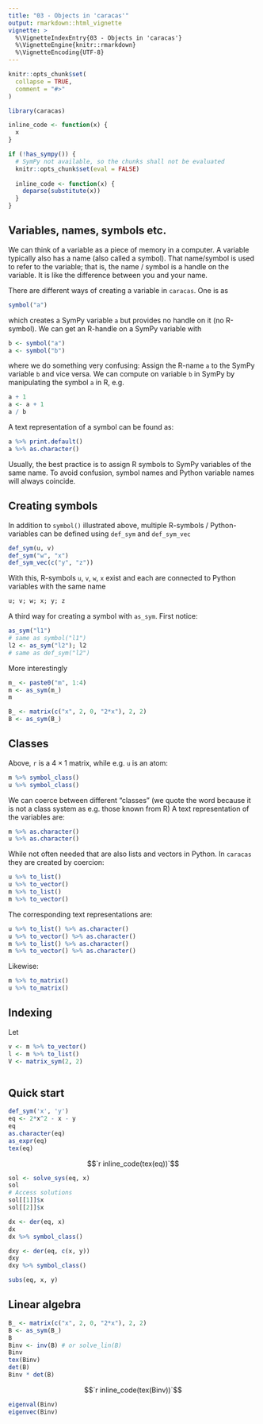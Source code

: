 ```yaml
---
title: "03 - Objects in 'caracas'"
output: rmarkdown::html_vignette
vignette: >
  %\VignetteIndexEntry{03 - Objects in 'caracas'}
  %\VignetteEngine{knitr::rmarkdown}
  %\VignetteEncoding{UTF-8}
---
```


```r
knitr::opts_chunk$set(
  collapse = TRUE,
  comment = "#>"
)
```

```r
library(caracas)
```

```r
inline_code <- function(x) {
  x
}

if (!has_sympy()) {
  # SymPy not available, so the chunks shall not be evaluated
  knitr::opts_chunk$set(eval = FALSE)
  
  inline_code <- function(x) {
    deparse(substitute(x))
  }
}
```


## Variables, names, symbols etc.

We can think of a variable as a piece of memory in a computer. A variable typically also has a name (also called a symbol). That name/symbol is used to refer to the variable; that is, the name / symbol is a handle on the variable. It is like the difference between you and your name. 

There are different ways of creating a variable in `caracas`. One is as

```r
symbol("a")
```

which creates a SymPy variable `a` but provides no handle on it (no R-symbol). We can get an R-handle on a SymPy variable with
```r
b <- symbol("a")
a <- symbol("b")
```
where we do something very confusing: Assign the R-name `a` to the SymPy variable `b` and vice versa. We can compute on variable `b` in SymPy by manipulating the symbol `a` in R, e.g.
```r
a + 1
a <- a + 1
a / b
```

A text representation of a symbol can be found as:
```r
a %>% print.default()
a %>% as.character()
```

Usually, the best practice is to assign R symbols to SymPy variables of the same name. To avoid confusion, symbol names and Python variable names will always coincide. 

## Creating symbols

In addition to `symbol()` illustrated above, multiple R-symbols / Python-variables can be defined using `def_sym` and `def_sym_vec`
```r
def_sym(u, v)
def_sym("w", "x")
def_sym_vec(c("y", "z"))
```
With this, R-symbols `u`, `v`, `w`, `x` exist and each are connected to Python variables with the same name
```r
u; v; w; x; y; z
```

A third way for creating a symbol with `as_sym`.
First notice:
```r
as_sym("l1")
# same as symbol("l1")
l2 <- as_sym("l2"); l2
# same as def_sym("l2")
```

More interestingly
```r
m_ <- paste0("m", 1:4)
m <- as_sym(m_)
m

B_ <- matrix(c("x", 2, 0, "2*x"), 2, 2)
B <- as_sym(B_)
```


## Classes

Above, `r` is a $4 \times 1$ matrix, while e.g. `u` is an atom:
```r
m %>% symbol_class()
u %>% symbol_class()
```

We can coerce between different "classes" (we quote the word because it is not a class system as e.g. those known from R)
A text representation of the variables are:
```r
m %>% as.character()
u %>% as.character()
```

While not often needed that are also lists and vectors in Python. In `caracas` they are created by coercion:

```r
u %>% to_list()
u %>% to_vector()
m %>% to_list()
m %>% to_vector()
```

The corresponding text representations are:
```r
u %>% to_list() %>% as.character()
u %>% to_vector() %>% as.character()
m %>% to_list() %>% as.character()
m %>% to_vector() %>% as.character()
```

Likewise:
```r
m %>% to_matrix()
u %>% to_matrix()
```

## Indexing

Let 
```r
v <- m %>% to_vector()
l <- m %>% to_list()
V <- matrix_sym(2, 2)
```

```r

```




## Quick start

```r
def_sym('x', 'y')
eq <- 2*x^2 - x - y
eq
as.character(eq)
as_expr(eq)
tex(eq)
```

$$`r inline_code(tex(eq))`$$

```r
sol <- solve_sys(eq, x)
sol
# Access solutions
sol[[1]]$x
sol[[2]]$x

dx <- der(eq, x)
dx
dx %>% symbol_class()

dxy <- der(eq, c(x, y))
dxy
dxy %>% symbol_class()

subs(eq, x, y)
```

## Linear algebra

```r
B_ <- matrix(c("x", 2, 0, "2*x"), 2, 2)
B <- as_sym(B_)
B
Binv <- inv(B) # or solve_lin(B)
Binv
tex(Binv)
det(B)
Binv * det(B)

```

$$`r inline_code(tex(Binv))`$$

```r
eigenval(Binv)
eigenvec(Binv)
```

